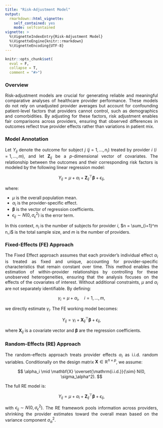 ```yaml
---
title: "Risk-Adjustment Model"
output: 
  rmarkdown::html_vignette:
    self_contained: yes
    mode: selfcontained
vignette: >
  %\VignetteIndexEntry{Risk-Adjustment Model}
  %\VignetteEngine{knitr::rmarkdown}
  %\VignetteEncoding{UTF-8}
---
```


```r
knitr::opts_chunk$set(
  eval = F, 
  collapse = T, 
  comment = "#>")
```

```{=html}
<style>
body {
  text-align: justify
}
</style>
```

### Overview

Risk-adjustment models are crucial for generating reliable and meaningful comparative analyses of healthcare provider performance. These models do not rely on unadjusted provider averages but account for confounding patient-level factors that providers cannot control, such as demographics and comorbidities. By adjusting for these factors, risk adjustment enables fair comparisons across providers, ensuring that observed differences in outcomes reflect true provider effects rather than variations in patient mix.

### Model Annotation

Let $Y_{ij}$ denote the outcome for subject $j$ ($j = 1, \ldots, n_i$) treated by provider $i$ ($i = 1, \ldots, m$), and let $\mathbf{Z}_{ij}$ be a $p$-dimensional vector of covariates. The relationship between the outcomes and their corresponding risk factors is modeled by the following linear regression model:

$$
Y_{ij} = \mu + \alpha_i + \mathbf{Z}_{ij}^\top \boldsymbol\beta + \epsilon_{ij},
$$

where:

-   $\mu$ is the overall population mean.
-   $\alpha_i$ is the provider-specific effect.
-   $\boldsymbol\beta$ is the vector of regression coefficients.
-   $\epsilon_{ij} \sim N(0, \sigma_\epsilon^2)$ is the error term.

In this context, $n_i$ is the number of subjects for provider $i$, $n = \sum_{i=1}^m n_i$ is the total sample size, and $m$ is the number of providers.

### Fixed-Effects (FE) Approach

The Fixed Effect approach assumes that each provider’s individual effect $\alpha_i$ is treated as fixed and unique, accounting for provider-specific characteristics that remain constant over time. This method enables the estimation of within-provider relationships by controlling for these unobserved heterogeneities, ensuring that the analysis focuses on the effects of the covariates of interest. Without additional constraints, $\mu$ and $\alpha_i$ are not separately identifiable. By defining:

$$
\gamma_i = \mu + \alpha_i, \quad i = 1, \ldots, m,
$$

we directly estimate $\gamma_i$. The FE working model becomes:

$$
Y_{ij} = \gamma_i + \mathbf{X}_{ij}^\top \boldsymbol\beta + \epsilon_{ij},
$$

where $\mathbf{X}_{ij}$ is a covariate vector and $\boldsymbol\beta$ are the regression coefficients.

### Random-Effects (RE) Approach

The random-effects approach treats provider effects $\alpha_i$ as i.i.d. random variables. Conditionally on the design matrix $\mathbf{X} \in \mathbb{R}^{n \times p}$, we assume:

$$
\alpha_i \mid \mathbf{X} \overset{\mathrm{i.i.d.}}{\sim} N(0, \sigma_\alpha^2).
$$

The full RE model is:

$$
Y_{ij} = \mu + \alpha_i + \mathbf{Z}_{ij}^\top \boldsymbol\beta + \epsilon_{ij},
$$

with $\epsilon_{ij} \sim N(0, \sigma_\epsilon^2)$. The RE framework pools information across providers, shrinking the provider estimates toward the overall mean based on the variance component $\sigma_\alpha^2$.
